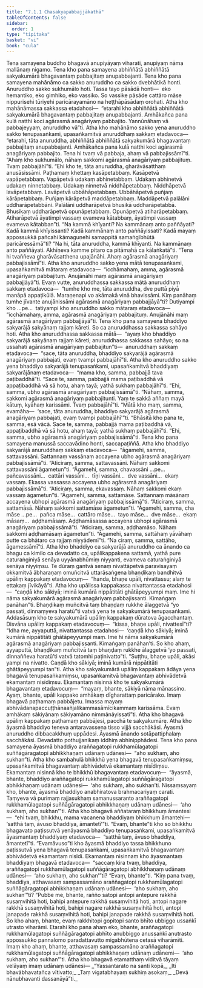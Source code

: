 ```yaml
---
title: "7.1.1 Chasakyapabbajjākathā"
tableOfContents: false
sidebar:
  order: 1
type: "tipitaka"
basket: "vi"
book: "cula"
---
```



<DynamicBreadcrumb />

<Division number="330" book="cula" e="ch" v="4" p="336">

<Paragraph number="1492" book="cula">
Tena samayena buddho bhagavā anupiyāyaṃ viharati, anupiyaṃ nāma mallānaṃ nigamo. Tena kho pana samayena abhiññātā abhiññātā sakyakumārā bhagavantaṃ pabbajitaṃ anupabbajanti. Tena kho pana samayena mahānāmo ca sakko anuruddho ca sakko dvebhātikā honti. Anuruddho sakko sukhumālo hoti. Tassa tayo pāsādā honti—  eko hemantiko, eko gimhiko, eko vassiko. So vassike pāsāde cattāro māse nippurisehi tūriyehi paricārayamāno na heṭṭhāpāsādaṃ orohati. Atha kho mahānāmassa sakkassa etadahosi—  “etarahi kho abhiññātā abhiññātā sakyakumārā bhagavantaṃ pabbajitaṃ anupabbajanti. Amhākañca pana kulā natthi koci agārasmā anagāriyaṃ pabbajito. Yannūnāhaṃ vā pabbajeyyaṃ, anuruddho vā”ti. Atha kho mahānāmo sakko yena anuruddho sakko tenupasaṅkami, upasaṅkamitvā anuruddhaṃ sakkaṃ etadavoca—  “etarahi, tāta anuruddha, abhiññātā abhiññātā sakyakumārā bhagavantaṃ pabbajitaṃ anupabbajanti. Amhākañca pana kulā natthi koci agārasmā anagāriyaṃ pabbajito. Tena hi tvaṃ vā pabbaja, ahaṃ vā pabbajissāmī”ti. “Ahaṃ kho sukhumālo, nāhaṃ sakkomi agārasmā anagāriyaṃ pabbajituṃ. Tvaṃ pabbajāhī”ti. “Ehi kho te, tāta anuruddha, gharāvāsatthaṃ anusāsissāmi. Paṭhamaṃ khettaṃ kasāpetabbaṃ. Kasāpetvā vapāpetabbaṃ. Vapāpetvā udakaṃ abhinetabbaṃ. Udakaṃ abhinetvā udakaṃ ninnetabbaṃ. Udakaṃ ninnetvā niddhāpetabbaṃ. Niddhāpetvā lavāpetabbaṃ. Lavāpetvā ubbāhāpetabbaṃ. Ubbāhāpetvā puñjaṃ kārāpetabbaṃ. Puñjaṃ kārāpetvā maddāpetabbaṃ. Maddāpetvā palālāni uddharāpetabbāni. Palālāni uddharāpetvā bhusikā uddharāpetabbā. Bhusikaṃ uddharāpetvā opunāpetabbaṃ. Opunāpetvā atiharāpetabbaṃ. Atiharāpetvā āyatimpi vassaṃ evameva kātabbaṃ, āyatimpi vassaṃ evameva kātabban”ti. “Na kammā khīyanti? Na kammānaṃ anto paññāyati? Kadā kammā khīyissanti? Kadā kammānaṃ anto paññāyissati? Kadā mayaṃ appossukkā pañcahi kāmaguṇehi samappitā samaṅgībhūtā paricāressāmā”ti? “Na hi, tāta anuruddha, kammā khīyanti. Na kammānaṃ anto paññāyati. Akhīṇeva kamme pitaro ca pitāmahā ca kālaṅkatā”ti. “Tena hi tvaññeva gharāvāsatthena upajānāhi. Ahaṃ agārasmā anagāriyaṃ pabbajissāmī”ti.
</Paragraph>

<Paragraph number="1493" book="cula">
Atha kho anuruddho sakko yena mātā tenupasaṅkami, upasaṅkamitvā mātaraṃ etadavoca—  “icchāmahaṃ, amma, agārasmā anagāriyaṃ pabbajituṃ. Anujānāhi maṃ agārasmā anagāriyaṃ pabbajjāyā”ti. Evaṃ vutte, anuruddhassa sakkassa mātā anuruddhaṃ sakkaṃ etadavoca—  “tumhe kho me, tāta anuruddha, dve puttā piyā manāpā appaṭikūlā. Maraṇenapi vo akāmakā vinā bhavissāmi. Kiṃ panāhaṃ tumhe jīvante anujānissāmi agārasmā anagāriyaṃ pabbajjāyā”ti? Dutiyampi kho …pe…  tatiyampi kho anuruddho sakko mātaraṃ etadavoca—  “icchāmahaṃ, amma, agārasmā anagāriyaṃ pabbajituṃ. Anujānāhi maṃ agārasmā anagāriyaṃ pabbajjāyā”ti.
</Paragraph>

<Paragraph number="1494" book="cula">
Tena kho pana samayena bhaddiyo sakyarājā sakyānaṃ rajjaṃ kāreti. So ca anuruddhassa sakkassa sahāyo hoti. Atha kho anuruddhassa sakkassa mātā—  “ayaṃ kho bhaddiyo sakyarājā sakyānaṃ rajjaṃ kāreti; anuruddhassa sakkassa sahāyo; so na ussahati agārasmā anagāriyaṃ pabbajitun”ti—  anuruddhaṃ sakkaṃ etadavoca—  “sace, tāta anuruddha, bhaddiyo sakyarājā agārasmā anagāriyaṃ pabbajati, evaṃ tvampi pabbajāhī”ti. Atha kho anuruddho sakko yena bhaddiyo sakyarājā tenupasaṅkami, upasaṅkamitvā bhaddiyaṃ sakyarājānaṃ etadavoca—  “mama kho, samma, pabbajjā tava paṭibaddhā”ti. “Sace te, samma, pabbajjā mama paṭibaddhā vā appaṭibaddhā vā sā hotu, ahaṃ tayā; yathā sukhaṃ pabbajāhī”ti. “Ehi, samma, ubho agārasmā anagāriyaṃ pabbajissāmā”ti. “Nāhaṃ, samma, sakkomi agārasmā anagāriyaṃ pabbajitunti. Yaṃ te sakkā aññaṃ mayā kātuṃ, kyāhaṃ karissāmi. Tvaṃ pabbajāhī”ti. “Mātā kho maṃ, samma, evamāha—  ‘sace, tāta anuruddha, bhaddiyo sakyarājā agārasmā anagāriyaṃ pabbajati, evaṃ tvampi pabbajāhī’”ti. “Bhāsitā kho pana te, samma, esā vācā. Sace te, samma, pabbajjā mama paṭibaddhā vā, appaṭibaddhā vā sā hotu, ahaṃ tayā; yathā sukhaṃ pabbajāhī”ti. “Ehi, samma, ubho agārasmā anagāriyaṃ pabbajissāmā”ti.
</Paragraph>

<Paragraph number="1495" book="cula">
Tena kho pana samayena manussā saccavādino honti, saccapaṭiññā. Atha kho bhaddiyo sakyarājā anuruddhaṃ sakkaṃ etadavoca—  “āgamehi, samma, sattavassāni. Sattannaṃ vassānaṃ accayena ubho agārasmā anagāriyaṃ pabbajissāmā”ti. “Aticiraṃ, samma, sattavassāni. Nāhaṃ sakkomi sattavassāni āgametun”ti. “Āgamehi, samma, chavassāni …pe…  pañcavassāni…  cattāri vassāni…  tīṇi vassāni…  dve vassāni…  ekaṃ vassaṃ. Ekassa vassassa accayena ubho agārasmā anagāriyaṃ pabbajissāmā”ti. “Aticiraṃ, samma, ekavassaṃ. Nāhaṃ sakkomi ekaṃ vassaṃ āgametun”ti. “Āgamehi, samma, sattamāse. Sattannaṃ māsānaṃ accayena ubhopi agārasmā anagāriyaṃ pabbajissāmā”ti. “Aticiraṃ, samma, sattamāsā. Nāhaṃ sakkomi sattamāse āgametun”ti. “Āgamehi, samma, cha māse …pe…  pañca māse…  cattāro māse…  tayo māse…  dve māse…  ekaṃ māsaṃ…  aḍḍhamāsaṃ. Aḍḍhamāsassa accayena ubhopi agārasmā anagāriyaṃ pabbajissāmā”ti. “Aticiraṃ, samma, aḍḍhamāso. Nāhaṃ sakkomi aḍḍhamāsaṃ āgametun”ti. “Āgamehi, samma, sattāhaṃ yāvāhaṃ putte ca bhātaro ca rajjaṃ niyyādemī”ti. “Na ciraṃ, samma, sattāho, āgamessāmī”ti.
</Paragraph>

</Division>
<Division number="331" book="cula" e="ch" v="4" p="338">

<Paragraph number="1496" book="cula">
Atha kho bhaddiyo ca sakyarājā anuruddho ca ānando ca bhagu ca kimilo ca devadatto ca, upālikappakena sattamā, yathā pure caturaṅginiyā senāya uyyānabhūmiṃ niyyanti, evameva caturaṅginiyā senāya niyyiṃsu. Te dūraṃ gantvā senaṃ nivattāpetvā paravisayaṃ okkamitvā ābharaṇaṃ omuñcitvā uttarāsaṅgena bhaṇḍikaṃ bandhitvā upāliṃ kappakaṃ etadavocuṃ—  “handa, bhaṇe upāli, nivattassu; alaṃ te ettakaṃ jīvikāyā”ti. Atha kho upālissa kappakassa nivattantassa etadahosi—  “caṇḍā kho sākiyā; iminā kumārā nippātitāti ghātāpeyyumpi maṃ. Ime hi nāma sakyakumārā agārasmā anagāriyaṃ pabbajissanti. Kimaṅgaṃ panāhan”ti. Bhaṇḍikaṃ muñcitvā taṃ bhaṇḍaṃ rukkhe ālaggetvā “yo passati, dinnaṃyeva haratū”ti vatvā yena te sakyakumārā tenupasaṅkami. Addasāsuṃ kho te sakyakumārā upāliṃ kappakaṃ dūratova āgacchantaṃ. Disvāna upāliṃ kappakaṃ etadavocuṃ—  “kissa, bhaṇe upāli, nivattesī”ti? “Idha me, ayyaputtā, nivattantassa etadahosi—  ‘caṇḍā kho sākiyā; iminā kumārā nippātitāti ghātāpeyyumpi maṃ. Ime hi nāma sakyakumārā agārasmā anagāriyaṃ pabbajissanti. Kimaṅgaṃ panāhan’ti. So kho ahaṃ, ayyaputtā, bhaṇḍikaṃ muñcitvā taṃ bhaṇḍaṃ rukkhe ālaggetvā ‘yo passati, dinnaññeva haratū’ti vatvā tatomhi paṭinivatto”ti. “Suṭṭhu, bhaṇe upāli, akāsi yampi na nivatto. Caṇḍā kho sākiyā; iminā kumārā nippātitāti ghātāpeyyumpi tan”ti.
</Paragraph>

<Paragraph number="1497" book="cula">
Atha kho sakyakumārā upāliṃ kappakaṃ ādāya yena bhagavā tenupasaṅkamiṃsu, upasaṅkamitvā bhagavantaṃ abhivādetvā ekamantaṃ nisīdiṃsu. Ekamantaṃ nisinnā kho te sakyakumārā bhagavantaṃ etadavocuṃ—  “mayaṃ, bhante, sākiyā nāma mānassino. Ayaṃ, bhante, upāli kappako amhākaṃ dīgharattaṃ paricārako. Imaṃ bhagavā paṭhamaṃ pabbājetu. Imassa mayaṃ abhivādanapaccuṭṭhānaañjalikammasāmīcikammaṃ karissāma. Evaṃ amhākaṃ sākiyānaṃ sākiyamāno nimmānāyissatī”ti.
</Paragraph>

<Paragraph number="1498" book="cula">
Atha kho bhagavā upāliṃ kappakaṃ paṭhamaṃ pabbājesi, pacchā te sakyakumāre. Atha kho āyasmā bhaddiyo teneva antaravassena tisso vijjā sacchākāsi. Āyasmā anuruddho dibbacakkhuṃ uppādesi. Āyasmā ānando sotāpattiphalaṃ sacchākāsi. Devadatto pothujjanikaṃ iddhiṃ abhinipphādesi.
</Paragraph>

</Division>
<Division number="332" book="cula" e="ch" v="4" p="339">

<Paragraph number="1499" book="cula">
Tena kho pana samayena āyasmā bhaddiyo araññagatopi rukkhamūlagatopi suññāgāragatopi abhikkhaṇaṃ udānaṃ udānesi—  “aho sukhaṃ, aho sukhan”ti. Atha kho sambahulā bhikkhū yena bhagavā tenupasaṅkamiṃsu, upasaṅkamitvā bhagavantaṃ abhivādetvā ekamantaṃ nisīdiṃsu. Ekamantaṃ nisinnā kho te bhikkhū bhagavantaṃ etadavocuṃ—  “āyasmā, bhante, bhaddiyo araññagatopi rukkhamūlagatopi suññāgāragatopi abhikkhaṇaṃ udānaṃ udānesi—  ‘aho sukhaṃ, aho sukhan’ti. Nissaṃsayaṃ kho, bhante, āyasmā bhaddiyo anabhiratova brahmacariyaṃ carati. Taṃyeva vā purimaṃ rajjasukhaṃ samanussaranto araññagatopi rukkhamūlagatopi suññāgāragatopi abhikkhaṇaṃ udānaṃ udānesi—  ‘aho sukhaṃ, aho sukhan’”ti.
</Paragraph>

<Paragraph number="1500" book="cula">
Atha kho bhagavā aññataraṃ bhikkhuṃ āmantesi—  “ehi tvaṃ, bhikkhu, mama vacanena bhaddiyaṃ bhikkhuṃ āmantehi—  ‘satthā taṃ, āvuso bhaddiya, āmantetī’”ti. “Evaṃ, bhante”ti kho so bhikkhu bhagavato paṭissutvā yenāyasmā bhaddiyo tenupasaṅkami, upasaṅkamitvā āyasmantaṃ bhaddiyaṃ etadavoca—  “satthā taṃ, āvuso bhaddiya, āmantetī”ti. “Evamāvuso”ti kho āyasmā bhaddiyo tassa bhikkhuno paṭissutvā yena bhagavā tenupasaṅkami, upasaṅkamitvā bhagavantaṃ abhivādetvā ekamantaṃ nisīdi. Ekamantaṃ nisinnaṃ kho āyasmantaṃ bhaddiyaṃ bhagavā etadavoca—  “saccaṃ kira tvaṃ, bhaddiya, araññagatopi rukkhamūlagatopi suññāgāragatopi abhikkhaṇaṃ udānaṃ udānesi—  ‘aho sukhaṃ, aho sukhan’”ti? “Evaṃ, bhante”ti. “Kiṃ pana tvaṃ, bhaddiya, atthavasaṃ sampassamāno araññagatopi rukkhamūlagatopi suññāgāragatopi abhikkhaṇaṃ udānaṃ udānesi—  ‘aho sukhaṃ, aho sukhan’”ti? “Pubbe me, bhante, rañño satopi antopi antepure rakkhā susaṃvihitā hoti, bahipi antepure rakkhā susaṃvihitā hoti, antopi nagare rakkhā susaṃvihitā hoti, bahipi nagare rakkhā susaṃvihitā hoti, antopi janapade rakkhā susaṃvihitā hoti, bahipi janapade rakkhā susaṃvihitā hoti. So kho ahaṃ, bhante, evaṃ rakkhitopi gopitopi santo bhīto ubbiggo ussaṅkī utrasto viharāmi. Etarahi kho pana ahaṃ eko, bhante, araññagatopi rukkhamūlagatopi suññāgāragatopi abhīto anubbiggo anussaṅkī anutrasto appossukko pannalomo paradattavutto migabhūtena cetasā viharāmīti. Imaṃ kho ahaṃ, bhante, atthavasaṃ sampassamāno araññagatopi rukkhamūlagatopi suññāgāragatopi abhikkhaṇaṃ udānaṃ udānemi—  ‘aho sukhaṃ, aho sukhan’”ti. Atha kho bhagavā etamatthaṃ viditvā tāyaṃ velāyaṃ imaṃ udānaṃ udānesi—
</Paragraph>

<Paragraph number="1501" type="verses" book="cula">
_“Yassantarato na santi kopā,_  
_Iti bhavābhavatañca vītivatto;_  
_Taṃ vigatabhayaṃ sukhiṃ asokaṃ,_  
_Devā nānubhavanti dassanāyā”ti._
</Paragraph>
</Division>
